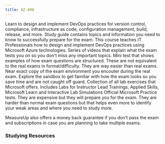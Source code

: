 ```yaml
---
title: AZ-400
---
```


<Card title="Get Started" icon="star"> 
  <LinkCard title="Exam AZ-400: Microsoft Azure DevOps Engineer Expert" href="https://learn.microsoft.com/certifications/exams/az-400?WT.mc_id=studentamb_165290" target="_blank"/>
      Learn to design and implement DevOps practices for version control, compliance, infrastructure as code, configuration management, build, release, and more.
  <LinkCard title="AZ-400 Study Guide" href="https://learn.microsoft.com/credentials/certifications/resources/study-guides/az-400?WT.mc_id=studentamb_165290" target="_blank"/>
      Study guide contains topics and information you need to know to successfully prepare for the exam.
  <LinkCard title="Microsoft Learn" href="https://learn.microsoft.com/certifications/exams/az-400?WT.mc_id=studentamb_165290" target="_blank"/>
      This course teaches IT Professionals how to design and implement DevOps practices using Microsoft Azure technologies.
  <LinkCard title="Readiness Zone" href="https://learn.microsoft.com/en-us/shows/exam-readiness-zone/preparing-for-az-400-configure-processes-and-communications-1-of-5?WT.mc_id=studentamb_165290" target="_blank"/>
      Series of videos that explain what the exam tests you on so you don't miss any important topics.
  <LinkCard title="Practice Assessment" href="https://learn.microsoft.com/certifications/exams/az-400/practice/assessment?assessment-type=practice&assessmentId=56&WT.mc_id=studentamb_165290" target="_blank"/>
      Mini test that shows examples of how exam questions are structured. These are not equivalent to the real exams in format/difficulty. They are way easier than real exams.
  <LinkCard title="Exam Sandbox" href="https://aka.ms/examdemo" target="_blank"/>
      Near exact copy of the exam environment you encouter during the real exam. Explore the sandbox to get familiar with how the exam looks so you save time and are not caught off guard. 
  <LinkCard title="GitHub Labs" href="https://aka.ms/az400labs" target="_blank"/>
      Collection of all lab exercises that Microsoft offers. Includes Labs for Instructor Lead Trainings, Applied Skills, Microsoft Learn and Interactive Lab Simulations
</Card>

<Card title="MeasureUp Practice Tests" icon="open-book"> 
  <LinkCard title="MeasureUp Practice Test" href="https://www.measureup.com/microsoft-practice-test-az-400-designing-and-implementing-microsoft-devops-solutions.html#u44" target="_blank"/>
  <LinkCard title="MeasureUp Subscriptions" href="https://www.measureup.com/subscription-plans-for-individuals#u44" target="_blank"/>
      Official Microsoft Practice tests. They are expensive but they will prepare you for the exam. They are harder than normal exam questions but that helps 
      even more to identify your weak areas and where you need to study more. 

MeasureUp also offers a money back guarantee if you don’t pass the exam and subscriptions in case you are planning to take multiple exams. 
</Card>

### Studying Resources

<Tabs>

  <TabItem label="Text">
  <CardGrid>
    <LinkCard title="Microsoft Learn" href="https://learn.microsoft.com/certifications/exams/az-400?WT.mc_id=studentamb_165290" target="_blank"/>
  </CardGrid>
  </TabItem>

  <TabItem label="Videos">
  <CardGrid>
    <LinkCard title="On Demand Instructor-led Training Series" href="https://learn.microsoft.com/en-us/shows/on-demand-instructor-led-training-series/?terms=AZ-400&WT.mc_id=studentamb_165290" target="_blank"/>
    <LinkCard title="AGuideToCloud Course" href="https://www.youtube.com/playlist?list=PLhLKc18P9YOCIHOQZ1p1QyF6fKKcz6RJk" target="_blank"/>
    <LinkCard title="John Savill's DevOps Master Class" href="https://www.youtube.com/playlist?list=PLlVtbbG169nFr8RzQ4GIxUEznpNR53ERq" target="_blank"/>
    <LinkCard title="Microsoft Virtual Training Day - DevOps with GitHub" href="https://events.microsoft.com/en-us/allevents/?language=English&clientTimeZone=1&search=Microsoft%20Azure%20Virtual%20Training%20Day:%20DevOps%20with%20GitHub" target="_blank"/>
  </CardGrid>
  </TabItem>

  <TabItem label="Paid">
  <CardGrid>
    <LinkCard title="Pluralsight Course" href="https://www.pluralsight.com/cloud-guru/courses/az-400-designing-and-implementing-microsoft-devops-solutions" target="_blank"/>
    <LinkCard title="James Lee Course" href="https://learn.cloudlee.io/p/microsoft-devops-engineer-az-400" target="_blank"/>
  </CardGrid>
  </TabItem>

  <TabItem label="Misc">
  <CardGrid>
    <LinkCard title="Microsoft Azure Free Account" href="https://azure.microsoft.com/en-us/offers/ms-azr-0044p?WT.mc_id=studentamb_165290" target="_blank"/> 
  </CardGrid>
  </TabItem>
</Tabs>
